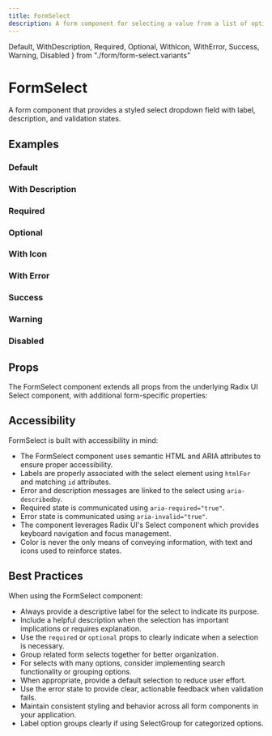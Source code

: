 ```yaml
---
title: FormSelect
description: A form component for selecting a value from a list of options.
---
```


 Default,
 WithDescription,
 Required,
 Optional,
 WithIcon,
 WithError,
 Success,
 Warning,
 Disabled
} from "./form/form-select.variants"

# FormSelect

A form component that provides a styled select dropdown field with label, description, and validation states.

## Examples

### Default

<Default />

### With Description

<WithDescription />

### Required

<Required />

### Optional

<Optional />

### With Icon

<WithIcon />

### With Error

<WithError />

### Success

<Success />

### Warning

<Warning />

### Disabled

<Disabled />



## Props

The FormSelect component extends all props from the underlying Radix UI Select component, with additional form-specific properties: 

<AutoTypeTable
    name="DocumentedFormSelectProps"
    path="../../internal/ui/src/components/form/index.tsx"
/>

## Accessibility

FormSelect is built with accessibility in mind:

- The FormSelect component uses semantic HTML and ARIA attributes to ensure proper accessibility.
- Labels are properly associated with the select element using `htmlFor` and matching `id` attributes.
- Error and description messages are linked to the select using `aria-describedby`.
- Required state is communicated using `aria-required="true"`.
- Error state is communicated using `aria-invalid="true"`.
- The component leverages Radix UI's Select component which provides keyboard navigation and focus management.
- Color is never the only means of conveying information, with text and icons used to reinforce states.

## Best Practices

When using the FormSelect component:

- Always provide a descriptive label for the select to indicate its purpose.
- Include a helpful description when the selection has important implications or requires explanation.
- Use the `required` or `optional` props to clearly indicate when a selection is necessary.
- Group related form selects together for better organization.
- For selects with many options, consider implementing search functionality or grouping options.
- When appropriate, provide a default selection to reduce user effort.
- Use the error state to provide clear, actionable feedback when validation fails.
- Maintain consistent styling and behavior across all form components in your application.
- Label option groups clearly if using SelectGroup for categorized options.
